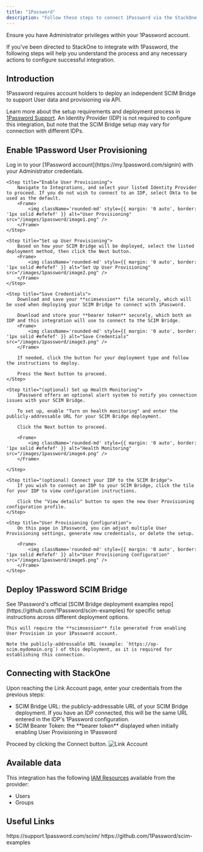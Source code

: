 ```yaml
---
title: "1Password"
description: "Follow these steps to connect 1Password via the StackOne Hub successfully."
---
```



<Warning>
  Ensure you have Administrator privileges within your 1Password account.
</Warning>

If you've been directed to StackOne to integrate with 1Password, the following steps will help you understand the process and any necessary actions to configure successful integration.

## Introduction
1Password requires account holders to deploy an independent SCIM Bridge to support User data and provisioning via API.

Learn more about the setup requirements and deployment process in [1Password Support](https://support.1password.com/scim/). An Identity Provider (IDP) is not required to configure this integration, but note that the SCIM Bridge setup may vary for connection with different IDPs.
    

## Enable 1Password User Provisioning

<Steps>
    <Step title="Log in to your 1Password dashboard">
        Log in to your [1Password account](https://my.1password.com/signin) with your Administrator credentials.
    </Step>

    <Step title="Enable User Provisioning">
        Navigate to Integrations, and select your listed Identity Provider to proceed. If you do not wish to connect to an IDP, select Okta to be used as the default.
        <Frame>
            <img className='rounded-md' style={{ margin: '0 auto', border: '1px solid #efefef' }} alt="User Provisioning" src="/images/1password/image1.png" />
        </Frame>
    </Step>

    <Step title="Set up User Provisioning">
        Based on how your SCIM Bridge will be deployed, select the listed deployment method, then click the Next button.
        <Frame>
            <img className='rounded-md' style={{ margin: '0 auto', border: '1px solid #efefef' }} alt="Set Up User Provisioning" src="/images/1password/image2.png" />
        </Frame>
    </Step>

    <Step title="Save Credentials">
        Download and save your **scimsession** file securely, which will be used when deploying your SCIM Bridge to connect with 1Password.

        Download and store your **bearer token** securely, which both an IDP and this integration will use to connect to the SCIM Bridge.
        <Frame>
            <img className='rounded-md' style={{ margin: '0 auto', border: '1px solid #efefef' }} alt="Save Credentials" src="/images/1password/image3.png" />
        </Frame>

        If needed, click the button for your deployment type and follow the instructions to deploy.

        Press the Next button to proceed.
    </Step>

    <Step title="(optional) Set up Health Monitoring">
        1Password offers an optional alert system to notify you connection issues with your SCIM Bridge.
        
        To set up, enable "Turn on health monitoring" and enter the publicly-addressable URL for your SCIM Bridge deployment.
        
        Click the Next button to proceed.

        <Frame>
            <img className='rounded-md' style={{ margin: '0 auto', border: '1px solid #efefef' }} alt="Health Monitoring" src="/images/1password/image4.png" />
        </Frame>

    </Step>

    <Step title="(optional) Connect your IDP to the SCIM Bridge">
        If you wish to connect an IDP to your SCIM Bridge, click the tile for your IDP to view configuration instructions.

        Click the "View details" button to open the new User Provisioning configuration profile.
    </Step>

    <Step title="User Provisioning Configuration">
        On this page in 1Password, you can adjust multiple User Provisioning settings, generate new credentials, or delete the setup.

        <Frame>
            <img className='rounded-md' style={{ margin: '0 auto', border: '1px solid #efefef' }} alt="User Provisioning Configuration" src="/images/1password/image5.png" />
        </Frame>
    </Step>

</Steps>

## Deploy 1Password SCIM Bridge

<Steps>

  <Step title="Set up your 1Password SCIM Bridge">
    See 1Password's official [SCIM Bridge deployment examples repo](https://github.com/1Password/scim-examples) for specific setup instructions across different deployment options.

    This will require the **scimsession** file generated from enabling User Provision in your 1Password account.

    Note the publicly-addressable URL (example: `https://op-scim.mydomain.org`) of this deployment, as it is required for establishing this connection.
  </Step>

</Steps>

## Connecting with StackOne

<Steps>
  <Step title="Enter Credentials">
    Upon reaching the Link Account page, enter your credentials from the previous steps:
    <ul>
      <li>SCIM Bridge URL: the publicly-addressable URL of your SCIM Bridge deployment. If you have an IDP connected, this will be the same URL entered in the IDP's 1Password configuration.</li>
      <li>SCIM Bearer Token: the **bearer token** displayed when initially enabling User Provisioning in 1Password</li>
    </ul>
    Proceed by clicking the Connect button.
    <Frame>
      <img className='rounded-md' style={{ margin: '0 auto', border: '1px solid #efefef' }} alt="Link Account" src="/images/1password/image6.png" />
    </Frame>
  </Step>
</Steps>

<IntegrationFooter />


## Available data

This integration has the following [IAM Resources](https://docs.stackone.com/reference/iam_list_users) available from the provider:
<ul>
 <li>Users</li>
 <li>Groups</li>
</ul>


## Useful Links
<Card title="1Password Support - SCIM Bridge" icon="link" href="https://support.1password.com/scim/">
    https://support.1password.com/scim/
</Card>

<Card title="1Password SCIM Bridge Github Repo" icon="link" href="https://github.com/1Password/scim-examples">
    https://github.com/1Password/scim-examples
</Card>
